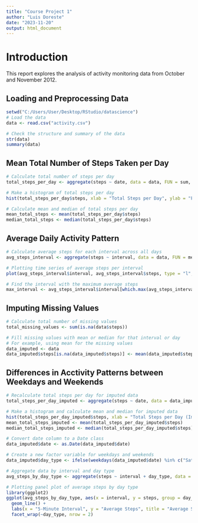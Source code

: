 ```yaml
---
title: "Course Project 1"
author: "Luis Doreste"
date: "2023-11-20"
output: html_document
---
```

# Introduction

This report explores the analysis of activity monitoring data from October and November 2012.

## Loading and Preprocessing Data

```r
setwd("C:/Users/User/Desktop/RStudio/datascience")
# Load the data
data <- read.csv("activity.csv")

# Check the structure and summary of the data
str(data)
summary(data)
```

## Mean Total Number of Steps Taken per Day

```r
# Calculate total number of steps per day
total_steps_per_day <- aggregate(steps ~ date, data = data, FUN = sum, na.rm = TRUE)

# Make a histogram of total steps per day
hist(total_steps_per_day$steps, xlab = "Total Steps per Day", ylab = "Frequency", main = "Histogram of Total Steps per Day")

# Calculate mean and median of total steps per day
mean_total_steps <- mean(total_steps_per_day$steps)
median_total_steps <- median(total_steps_per_day$steps)
```

## Average Daily Activity Pattern

```r
# Calculate average steps for each interval across all days
avg_steps_interval <- aggregate(steps ~ interval, data = data, FUN = mean, na.rm = TRUE)

# Plotting time series of average steps per interval
plot(avg_steps_interval$interval, avg_steps_interval$steps, type = "l", xlab = "5-Minute Interval", ylab = "Average Steps", main = "Average Daily Activity Pattern")

# Find the interval with the maximum average steps
max_interval <- avg_steps_interval$interval[which.max(avg_steps_interval$steps)]
```

## Imputing Missing Values

```r
# Calculate total number of missing values
total_missing_values <- sum(is.na(data$steps))

# Fill missing values with mean or median for that interval or day
# For example, using mean for the missing values
data_imputed <- data
data_imputed$steps[is.na(data_imputed$steps)] <- mean(data_imputed$steps, na.rm = TRUE)
```

## Differences in Acctivity Patterns between Weekdays and Weekends

```r
# Recalculate total steps per day for imputed data
total_steps_per_day_imputed <- aggregate(steps ~ date, data = data_imputed, FUN = sum)

# Make a histogram and calculate mean and median for imputed data
hist(total_steps_per_day_imputed$steps, xlab = "Total Steps per Day (Imputed)", ylab = "Frequency", main = "Histogram of Total Steps per Day (Imputed)")
mean_total_steps_imputed <- mean(total_steps_per_day_imputed$steps)
median_total_steps_imputed <- median(total_steps_per_day_imputed$steps)

# Convert date column to a Date class
data_imputed$date <- as.Date(data_imputed$date)

# Create a new factor variable for weekdays and weekends
data_imputed$day_type <- ifelse(weekdays(data_imputed$date) %in% c("Saturday", "Sunday"), "Weekend", "Weekday")

# Aggregate data by interval and day type
avg_steps_by_day_type <- aggregate(steps ~ interval + day_type, data = data_imputed, FUN = mean)

# Plotting panel plot of average steps by day type
library(ggplot2)
ggplot(avg_steps_by_day_type, aes(x = interval, y = steps, group = day_type, color = day_type)) +
  geom_line() +
  labs(x = "5-Minute Interval", y = "Average Steps", title = "Average Steps by Time Interval and Day Type") +
  facet_wrap(~day_type, nrow = 2)
```
